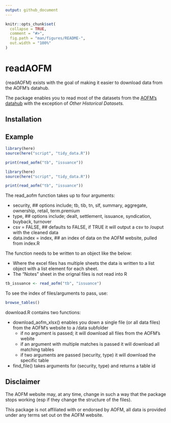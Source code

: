 ```yaml
---
output: github_document
---
```


<!-- README.md is generated from README.Rmd. Please edit that file -->

```r
knitr::opts_chunk$set(
  collapse = TRUE,
  comment = "#>",
  fig.path = "man/figures/README-",
  out.width = "100%"
)
```

# readAOFM

{readAOFM} exists with the goal of making it easier to download data from the AOFM's datahub.

The package enables you to read most of the datasets from the [AOFM's datahub](https://www.aofm.gov.au/data-hub) with the exception of *Other Historical Datasets.*


## Installation

<!-- You can install readAOFM from [GitHub](https://github.com/) with: -->

<!-- ``` r -->
<!-- # install.packages("devtools") -->
<!-- devtools::install_github("joel23978/readAOFM") -->
<!-- ``` -->

## Example
```r
library(here)
source(here("script", "tidy_data.R"))

print(read_aofm("tb", "issuance"))

```


```r
library(here)
source(here("script", "tidy_data.R"))

print(read_aofm("tb", "issuance"))

```

The read_aofm function takes up to four arguments:

- security, ## options include; tb, tib, tn, slf, summary, aggregate, ownership, retail, term.premium
- type, ## options include; dealt, settlement, issuance, syndication, buyback, turnover
- csv = FALSE, ## defaults to FALSE, if TRUE it will output a csv to /ouput with the cleaned data
- data.index = index, ## an index of data on the AOFM website, pulled from index.R

The function needs to be written to an object like the below:

- Where the excel files has multiple sheets the data is written to a list object with a list element for each sheet.
- The "Notes" sheet in the orignal files is not read into R

```r
tb_issuance <- read_aofm("tb", "issuance")

```



To see the index of files/arguments to pass, use:
```r
browse_tables()
```


download.R contains two functions:

- download_aofm_xlsx() enables you down a single file (or all data files) from the AOFM's website to a /data subfolder
  - if no argument is passed; it will download all files from the AOFM's webite
  - if an argument with multiple matches is passed it will download all matching tables
  - if two arguments are passed (security, type) it will download the specific table
- find_file() takes arguments for (security, type) and returns a table id




## Disclaimer

The AOFM website may, at any time, change in such a way that the package stops working (esp if they change the structure of the files).

This package is not affiliated with or endorsed by AOFM, all data is provided under any terms set out on the AOFM website.


